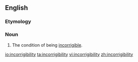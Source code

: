 ==English==

===Etymology===
{{suffix|incorrigible|ity}}

===Noun===
{{en-noun|-}}

# The condition of being [[incorrigible]].

[[io:incorrigibility]]
[[ta:incorrigibility]]
[[vi:incorrigibility]]
[[zh:incorrigibility]]